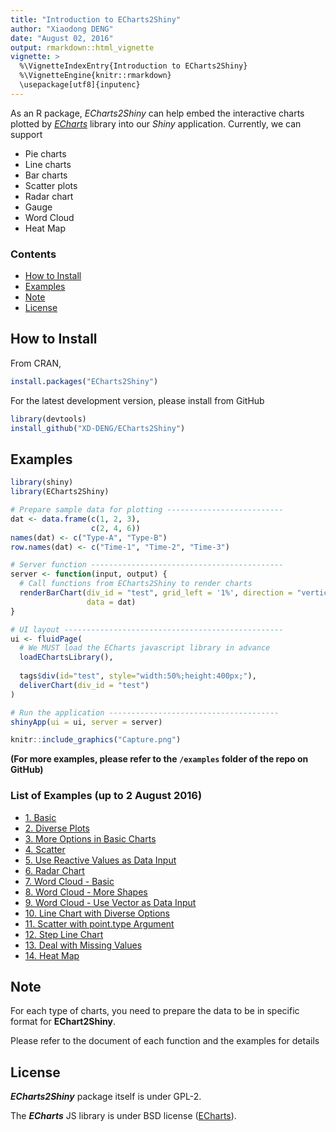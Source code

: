 ---
title: "Introduction to ECharts2Shiny"
author: "Xiaodong DENG"
date: "August 02, 2016"
output: rmarkdown::html_vignette
vignette: >
  %\VignetteIndexEntry{Introduction to ECharts2Shiny}
  %\VignetteEngine{knitr::rmarkdown}
  \usepackage[utf8]{inputenc}
---

As an R package, *ECharts2Shiny* can help embed the interactive charts plotted by [*ECharts*](https://github.com/ecomfe/echarts) library into our *Shiny* application. Currently, we can support 

- Pie charts
- Line charts
- Bar charts
- Scatter plots
- Radar chart
- Gauge
- Word Cloud
- Heat Map

### Contents
- [How to Install](#how-to-install)
- [Examples](#examples)
- [Note](#note)
- [License](#license)


## How to Install

From CRAN,
```{r, eval=FALSE}
install.packages("ECharts2Shiny")
```

For the latest development version, please install from GitHub
```{r, eval=FALSE}
library(devtools)
install_github("XD-DENG/ECharts2Shiny")
```



## Examples

```{r, eval=FALSE}
library(shiny)
library(ECharts2Shiny)

# Prepare sample data for plotting --------------------------
dat <- data.frame(c(1, 2, 3),
                  c(2, 4, 6))
names(dat) <- c("Type-A", "Type-B")
row.names(dat) <- c("Time-1", "Time-2", "Time-3")

# Server function -------------------------------------------
server <- function(input, output) {
  # Call functions from ECharts2Shiny to render charts
  renderBarChart(div_id = "test", grid_left = '1%', direction = "vertical",
                 data = dat)
}

# UI layout -------------------------------------------------
ui <- fluidPage(
  # We MUST load the ECharts javascript library in advance
  loadEChartsLibrary(),
  
  tags$div(id="test", style="width:50%;height:400px;"),
  deliverChart(div_id = "test")
)

# Run the application --------------------------------------
shinyApp(ui = ui, server = server)
```

```{r, out.width = 400, echo = FALSE}
knitr::include_graphics("Capture.png")
```


**(For more examples, please refer to the `/examples` folder of the repo on GitHub)**

### List of Examples (up to 2 August 2016)

- [1. Basic](https://github.com/XD-DENG/ECharts2Shiny/tree/master/examples/example-1%20Basic)
- [2. Diverse Plots](https://github.com/XD-DENG/ECharts2Shiny/tree/master/examples/example-2%20Diverse%20Plots)
- [3. More Options in Basic Charts](https://github.com/XD-DENG/ECharts2Shiny/tree/master/examples/example-3%20More%20Options)
- [4. Scatter](https://github.com/XD-DENG/ECharts2Shiny/tree/master/examples/example-4%20Scatter)
- [5. Use Reactive Values as Data Input](https://github.com/XD-DENG/ECharts2Shiny/tree/master/examples/example-5%20Use%20Reactive%20Values)
- [6. Radar Chart](https://github.com/XD-DENG/ECharts2Shiny/tree/master/examples/example-6%20Radar%20Chart)
- [7. Word Cloud - Basic](https://github.com/XD-DENG/ECharts2Shiny/tree/master/examples/example-7%20word%20cloud)
- [8. Word Cloud - More Shapes](https://github.com/XD-DENG/ECharts2Shiny/tree/master/examples/example-8%20word%20cloud%20-%20more%20shapes)
- [9. Word Cloud - Use Vector as Data Input](https://github.com/XD-DENG/ECharts2Shiny/tree/master/examples/example-9%20word%20cloud%20-%20Use%20vector%20as%20data%20input)
- [10. Line Chart with Diverse Options](https://github.com/XD-DENG/ECharts2Shiny/tree/master/examples/example-10%20Line%20Chart%20with%20diverse%20options)
- [11. Scatter with point.type Argument](https://github.com/XD-DENG/ECharts2Shiny/tree/master/examples/example-11%20Scatter%20with%20point.type)
- [12. Step Line Chart](https://github.com/XD-DENG/ECharts2Shiny/tree/master/examples/example-12%20Step%20Line%20Chart)
- [13. Deal with Missing Values](https://github.com/XD-DENG/ECharts2Shiny/tree/master/examples/example-13%20Deal%20with%20NA%20Values)
- [14. Heat Map](https://github.com/XD-DENG/ECharts2Shiny/tree/master/examples/example-14%20Heat%20Map)


## Note

For each type of charts, you need to prepare the data to be in specific format for **EChart2Shiny**. 

Please refer to the document of each function and the examples for details



## License

***ECharts2Shiny*** package itself is under GPL-2. 

The ***ECharts*** JS library is under BSD license ([ECharts](https://github.com/ecomfe/echarts)).



